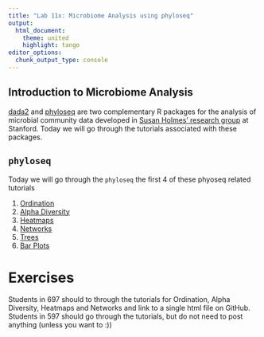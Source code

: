```yaml
---
title: "Lab 11x: Microbiome Analysis using phyloseq"
output:
  html_document:
    theme: united
    highlight: tango
editor_options: 
  chunk_output_type: console
---
```


## Introduction to Microbiome Analysis

[dada2](https://benjjneb.github.io/dada2/index.html) and [phyloseq](https://joey711.github.io/phyloseq/) are two complementary R packages for the analysis of microbial community data developed in [Susan Holmes' research group](https://statweb.stanford.edu/~susan/) at Stanford. Today we will go through the tutorials associated with these packages.

##  `phyloseq`

Today we will go through the `phyloseq` the first 4 of these phyoseq related tutorials

1. [Ordination](https://joey711.github.io/phyloseq/plot_ordination-examples.html)
2. [Alpha Diversity](https://joey711.github.io/phyloseq/plot_richness-examples.html)
3. [Heatmaps](https://joey711.github.io/phyloseq/plot_heatmap-examples.html)
4. [Networks](http://joey711.github.io/phyloseq/plot_network-examples.html)
5. [Trees](https://joey711.github.io/phyloseq/plot_tree-examples.html)
6. [Bar Plots](https://joey711.github.io/phyloseq/plot_bar-examples.html)

# Exercises

Students in 697 should to through the tutorials for Ordination, Alpha Diversity, Heatmaps and Networks and link to a single html file on GitHub. Students in 597 should go through the tutorials, but do not need to post anything (unless you want to :))